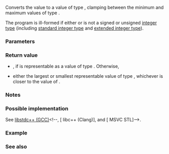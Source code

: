 {{cpp/title|saturate_cast}}
{{cpp/numeric/navbar}}
{{ddcl|header=numeric|since=c++26|
template&lt; class T, class U &gt;
constexpr T saturate_cast( U x ) noexcept;
}}

Converts the value {{c|x}} to a value of type {{tt|T}}, clamping {{c|x}} between the minimum and maximum values of type {{tt|T}}.

The program is ill-formed if either {{tt|T}} or {{tt|U}} is not a signed or unsigned [[cpp/language/types#Integer types|integer type]] (including [[cpp/language/types#Standard integer types|standard integer type]] and [[cpp/language/types#Extended integer types (since C++11)|extended integer type]]).

===Parameters===
{{par begin}}
{{par|x|an integer value}}
{{par end}}

===Return value===
* {{c|x}}, if {{c|x}} is representable as a value of type {{tt|T}}. Otherwise,
* either the largest or smallest representable value of type {{tt|T}}, whichever is closer to the value of {{c|x}}.

===Notes===
{{feature test macro|__cpp_lib_saturation_arithmetic|Saturation arithmetic|value=202311L|std=C++26}}

===Possible implementation===
See [https://github.com/gcc-mirror/gcc/blob/07fe07935ddb9228b4426dbfdb62d4a7e7337efe/libstdc%2B%2B-v3/include/bits/sat_arith.h#L106 libstdc++ (GCC)]&lt;!--, [ libc++ (Clang)], and [ MSVC STL]--&gt;.

===Example===
{{example
|Can be previewed on [https://godbolt.org/z/5P149Y377 Compiler Explorer].
|code=
#include &lt;cstdint&gt;
#include &lt;limits&gt;
#include &lt;numeric&gt;

int main()
{
    constexpr std::int16_t x1{696};

    constexpr std::int8_t x2 = std::saturate_cast&lt;std::int8_t&gt;(x1);
    static_assert(x2 == std::numeric_limits&lt;std::int8_t&gt;::max());

    constexpr std::uint8_t x3 = std::saturate_cast&lt;std::uint8_t&gt;(x1);
    static_assert(x3 == std::numeric_limits&lt;std::uint8_t&gt;::max());

    constexpr std::int16_t y1{-696};

    constexpr std::int8_t y2 = std::saturate_cast&lt;std::int8_t&gt;(y1);
    static_assert(y2 == std::numeric_limits&lt;std::int8_t&gt;::min());

    constexpr std::uint8_t y3 = std::saturate_cast&lt;std::uint8_t&gt;(y1);
    static_assert(y3 == 0);
}
}}

===See also===
{{dsc begin}}
{{dsc inc|cpp/numeric/dsc bit_cast}}
{{dsc inc|cpp/algorithm/dsc clamp}}
{{dsc inc|cpp/utility/dsc in_range}}
{{dsc end}}

{{langlinks|de|es|ja|ru|zh}}